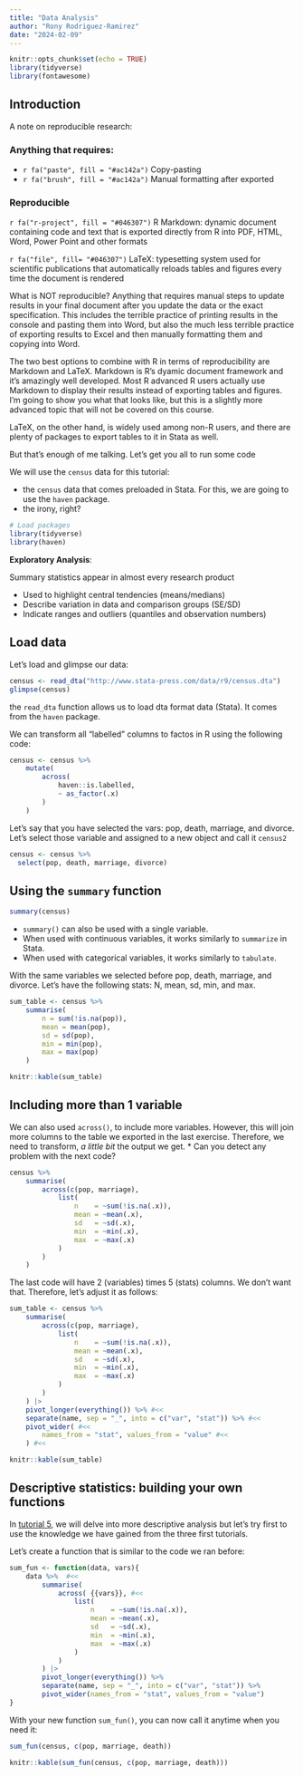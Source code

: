 ```yaml
---
title: "Data Analysis"
author: "Rony Rodriguez-Ramirez"
date: "2024-02-09"
---
```


```r
knitr::opts_chunk$set(echo = TRUE)
library(tidyverse)
library(fontawesome)
```

## Introduction

A note on reproducible research:

::: {.callout-warning title="Remember!"}
### Anything that requires:
- `r fa("paste", fill = "#ac142a")` Copy-pasting
- `r fa("brush", fill = "#ac142a")` Manual formatting after exported

### Reproducible
`r fa("r-project", fill = "#046307")` R Markdown: dynamic document containing code and text that is exported directly from R into PDF, HTML, Word, Power Point and other formats 

`r fa("file", fill= "#046307")` LaTeX: typesetting system used for scientific publications that automatically reloads tables and figures every time the document is rendered 

  
What is NOT reproducible? Anything that requires manual steps to update results in your final document after you update the data or the exact specification. This includes the terrible practice of printing results in the console and pasting them into Word, but also the much less terrible practice of exporting results to Excel and then manually formatting them and copying into Word.

  
The two best options to combine with R in terms of reproducibility are Markdown and LaTeX. Markdown is R's dyamic document framework and it's amazingly well developed. Most R advanced R users actually use Markdown to display their results instead of exporting tables and figures. I'm going to show you what that looks like, but this is a slightly more advanced topic that will not be covered on this course.

LaTeX, on the other hand, is widely used among non-R users, and there are plenty of packages to export tables to it in Stata as well.

But that's enough of me talking. Let's get you all to run some code

:::


We will use the `census` data for this tutorial: 

* the `census` data that comes preloaded in Stata. For this, we are going to use the `haven` package.
* the irony, right?

```r
# Load packages
library(tidyverse)
library(haven)
```

**Exploratory Analysis**:

Summary statistics appear in almost every research product
    
* Used to highlight central tendencies (means/medians)
* Describe variation in data and comparison groups (SE/SD)
* Indicate ranges and outliers (quantiles and observation numbers)
  
## Load data
  
Let's load and glimpse our data:

```r
census <- read_dta("http://www.stata-press.com/data/r9/census.dta")
glimpse(census)
```

the `read_dta` function allows us to load dta format data (Stata). It comes from the `haven` package.

::: {.callout-tip title="Tip!"}
We can transform all "labelled" columns to factos in R using the following code:

```r
census <- census %>% 
	mutate(
		across(
			haven::is.labelled,
			~ as_factor(.x)
		)
	)
```
:::


Let's say that you have selected the vars: pop, death, marriage, and divorce. Let's select those variable and assigned to a new object and call it `census2`

```r
census <- census %>% 
  select(pop, death, marriage, divorce)
```

## Using the `summary` function

```r
summary(census)
```

- `summary()` can also be used with a single variable.
- When used with continuous variables, it works similarly to `summarize` in Stata.
- When used with categorical variables, it works similarly to `tabulate`.


With the same variables we selected before pop, death, marriage, and divorce. Let's have the following stats: N, mean, sd, min, and max.

```r
sum_table <- census %>% 
	summarise(
		n = sum(!is.na(pop)),
		mean = mean(pop), 
		sd = sd(pop), 
		min = min(pop),
		max = max(pop)
	) 

```

```r
knitr::kable(sum_table)
```

## Including more than 1 variable

We can also used `across()`, to include more variables. However, this will join more columns to the table we exported in the last exercise. Therefore, we need to transform, _a little bit_ the output we get.
* Can you detect any problem with the next code?

```r
census %>% 
	summarise(
		across(c(pop, marriage), 
			list(
				n    = ~sum(!is.na(.x)),
				mean = ~mean(.x), 
				sd   = ~sd(.x), 
				min  = ~min(.x),
				max  = ~max(.x)
			)
		)
	)
```

The last code will have 2 (variables) times 5 (stats) columns. We don't want that. Therefore, let's adjust it as follows:


```r
sum_table <- census %>% 
	summarise(
		across(c(pop, marriage), 
			list(
				n    = ~sum(!is.na(.x)),
				mean = ~mean(.x), 
				sd   = ~sd(.x), 
				min  = ~min(.x),
				max  = ~max(.x)
			)
		)
	) |> 
	pivot_longer(everything()) %>% #<<
	separate(name, sep = "_", into = c("var", "stat")) %>% #<<
	pivot_wider( #<<
		names_from = "stat", values_from = "value" #<<
	) #<<
```

```r
knitr::kable(sum_table)
```

## Descriptive statistics: building your own functions

In [tutorial 5](../content/05-data-summ.qmd), we will delve into more descriptive analysis but let's try first to use the knowledge we have gained from the three first tutorials.

Let's create a function that is similar to the code we ran before:

```r
sum_fun <- function(data, vars){
	data %>%  #<<
		summarise(
			across( {{vars}}, #<<
				list(
					n    = ~sum(!is.na(.x)),
					mean = ~mean(.x), 
					sd   = ~sd(.x), 
					min  = ~min(.x),
					max  = ~max(.x)
				)
			)
		) |> 
		pivot_longer(everything()) %>% 
		separate(name, sep = "_", into = c("var", "stat")) %>% 
		pivot_wider(names_from = "stat", values_from = "value")
}

```

With your new function `sum_fun()`, you can now call it anytime when you need it:

```r
sum_fun(census, c(pop, marriage, death))
```

```r
knitr::kable(sum_fun(census, c(pop, marriage, death)))
```
